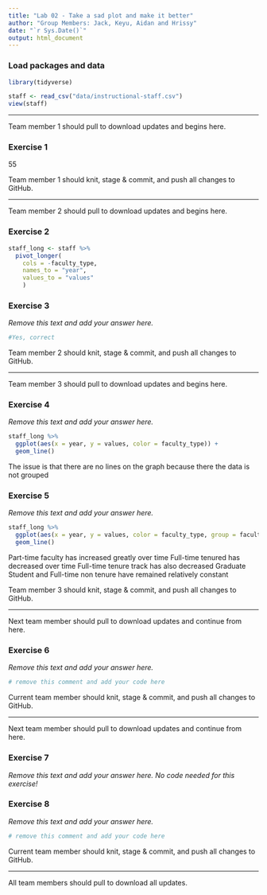 ```yaml
---
title: "Lab 02 - Take a sad plot and make it better"
author: "Group Members: Jack, Keyu, Aidan and Hrissy"
date: "`r Sys.Date()`"
output: html_document
---
```


### Load packages and data

```r
library(tidyverse) 
```

```r
staff <- read_csv("data/instructional-staff.csv")
view(staff)
```


--------


Team member 1 should pull to download updates and begins here.



### Exercise 1
55


Team member 1 should knit, stage & commit, and push all changes to GitHub.

--------

Team member 2 should pull to download updates and begins here.

### Exercise 2

```r
staff_long <- staff %>%
  pivot_longer(
    cols = -faculty_type, 
    names_to = "year",
    values_to = "values"
    )
```


### Exercise 3

*Remove this text and add your answer here.*

```r
#Yes, correct
```


Team member 2 should knit, stage & commit, and push all changes to GitHub.

--------

Team member 3 should pull to download updates and begins here.


### Exercise 4

*Remove this text and add your answer here.*

```r
staff_long %>%
  ggplot(aes(x = year, y = values, color = faculty_type)) +
  geom_line()

```

The issue is that there are no lines on the graph because there the data is not grouped

### Exercise 5

*Remove this text and add your answer here.*

```r
staff_long %>%
  ggplot(aes(x = year, y = values, color = faculty_type, group = faculty_type)) +
  geom_line()
```

Part-time faculty has increased greatly over time
Full-time tenured has decreased over time
Full-time tenure track has also decreased
Graduate Student and Full-time non tenure have remained relatively constant


Team member 3 should knit, stage & commit, and push all changes to GitHub.

--------

Next team member should pull to download updates and continue from here.


### Exercise 6

*Remove this text and add your answer here.*

```r
# remove this comment and add your code here
```


Current team member should knit, stage & commit, and push all changes to GitHub.

--------

Next team member should pull to download updates and continue from here.


### Exercise 7

*Remove this text and add your answer here. No code needed for this exercise!*


### Exercise 8

*Remove this text and add your answer here.*

```r
# remove this comment and add your code here
```


Current team member should knit, stage & commit, and push all changes to GitHub.

--------

All team members should pull to download all updates.


